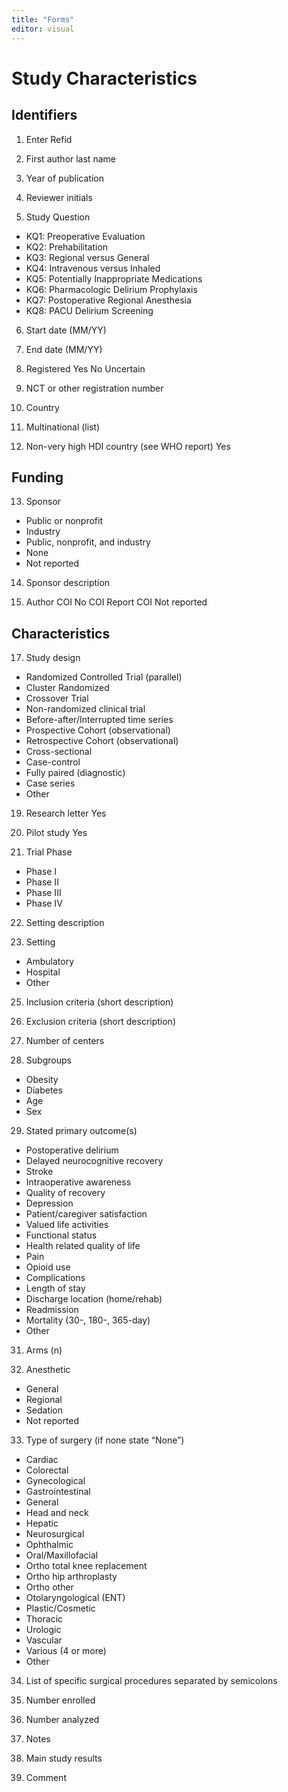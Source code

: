 ```yaml
---
title: "Forms"
editor: visual
---
```


# Study Characteristics

## Identifiers

1.  Enter Refid

2.  First author last name

3.  Year of publication

4.  Reviewer initials

5.  Study Question

-   KQ1: Preoperative Evaluation
-   KQ2: Prehabilitation
-   KQ3: Regional versus General
-   KQ4: Intravenous versus Inhaled
-   KQ5: Potentially Inappropriate Medications
-   KQ6: Pharmacologic Delirium Prophylaxis
-   KQ7: Postoperative Regional Anesthesia
-   KQ8: PACU Delirium Screening

6.  Start date (MM/YY)

7.  End date (MM/YY)

8.  Registered Yes No Uncertain

9.  NCT or other registration number

10. Country

11. Multinational (list)

12. Non-very high HDI country (see WHO report) Yes

## Funding

13. Sponsor

-   Public or nonprofit
-   Industry
-   Public, nonprofit, and industry
-   None
-   Not reported

14. Sponsor description

15. Author COI No COI Report COI Not reported

## Characteristics

17. Study design

-   Randomized Controlled Trial (parallel)
-   Cluster Randomized
-   Crossover Trial
-   Non-randomized clinical trial
-   Before-after/Interrupted time series
-   Prospective Cohort (observational)
-   Retrospective Cohort (observational)
-   Cross-sectional
-   Case-control
-   Fully paired (diagnostic)
-   Case series
-   Other

19. Research letter Yes

20. Pilot study Yes

21. Trial Phase

-   Phase I
-   Phase II
-   Phase III
-   Phase IV

22. Setting description

23. Setting

-   Ambulatory
-   Hospital
-   Other

25. Inclusion criteria (short description)

26. Exclusion criteria (short description)

27. Number of centers

28. Subgroups

-   Obesity
-   Diabetes
-   Age
-   Sex

29. Stated primary outcome(s)

-   Postoperative delirium
-   Delayed neurocognitive recovery
-   Stroke
-   Intraoperative awareness
-   Quality of recovery
-   Depression
-   Patient/caregiver satisfaction
-   Valued life activities
-   Functional status
-   Health related quality of life
-   Pain
-   Opioid use
-   Complications
-   Length of stay
-   Discharge location (home/rehab)
-   Readmission
-   Mortality (30-, 180-, 365-day)
-   Other

31. Arms (n)

32. Anesthetic

-   General
-   Regional
-   Sedation
-   Not reported

33. Type of surgery (if none state "None")

-   Cardiac
-   Colorectal
-   Gynecological
-   Gastrointestinal
-   General
-   Head and neck
-   Hepatic
-   Neurosurgical
-   Ophthalmic
-   Oral/Maxillofacial
-   Ortho total knee replacement
-   Ortho hip arthroplasty
-   Ortho other
-   Otolaryngological (ENT)
-   Plastic/Cosmetic
-   Thoracic
-   Urologic
-   Vascular
-   Various (4 or more)
-   Other

34. List of specific surgical procedures separated by semicolons

35. Number enrolled

36. Number analyzed

37. Notes

38. Main study results

39. Comment
